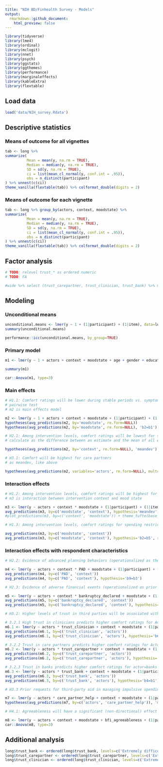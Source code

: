 ```yaml
---
title: "NIH BD/Finhealth Survey - Models"
output:
  rmarkdown::github_document:
    html_preview: false
---
```


```r
library(tidyverse)
library(lme4)
library(ordinal)
library(mclogit)
library(nnet)
library(psych)
library(ggstats)
library(ggthemes)
library(performance)
library(marginaleffects)
library(kableExtra)
library(flextable)
```

## Load data

```r
load('data/NIH_survey.Rdata')
```

## Descriptive statistics

### Means of outcome for all vignettes

```r
tab <- long %>% 
summarize(
          Mean = mean(y, na.rm = TRUE),
          Median = median(y, na.rm = TRUE),
          SD = sd(y, na.rm = TRUE),
          ci = list(mean_cl_normal(y, conf.int = .95)),
          obs = n_distinct(participant)
) %>% unnest(c(ci))
theme_vanilla(flextable(tab)) %>% colformat_double(digits = 2)
```

### Means of outcome for each vignette

```r
tab <- long %>% group_by(actors, context, moodstate) %>%
summarize(
          Mean = mean(y, na.rm = TRUE),
          Median = median(y, na.rm = TRUE),
          SD = sd(y, na.rm = TRUE),
          ci = list(mean_cl_normal(y, conf.int = .95)),
          obs = n_distinct(participant)
) %>% unnest(c(ci))
theme_vanilla(flextable(tab)) %>% colformat_double(digits = 2)
```

## Factor analysis

```r

# TODO: relevel trust_* as ordered numeric
# TODO: FA

#wide %>% select (trust_carepartner, trust_clinician, trust_bank) %>% mutate_all(scale) %>% fa(., nfactors=1, fm='pa', rotate='varimax')
```

## Modeling

### Unconditional means

```r
unconditional.means <- lmer(y ~ 1 + (1|participant) + (1|item), data=long)
summary(unconditional.means)
```

```r
performance::icc(unconditional.means, by_group=TRUE)
```

### Primary model

```r
m1 <- lmer(y ~ 1 + actors + context + moodstate + age + gender + education + ethnicity + hispanic + diagnosis_subtype + hospitalization + banked + savings + trust_clinician + trust_carepartner + trust_bank + cfpb_score + care_partner_help + bfi_agreeableness + (1|participant) + (1|item), data=long)

summary(m1)
```

```r
car::Anova(m1, type=3)
```

### Main effects

```r

# H1.1: Comfort ratings will be lower during stable periods vs. symptomatic periods
# pairwise test
# m2 is main effects model

m2 <- lmer(y ~ 1 + actors + context + moodstate + (1|participant) + (1|item), data=long)
hypotheses(avg_predictions(m2, by='moodstate', re.form=NULL))
hypotheses(avg_predictions(m2, by='moodstate', re.form=NULL), 'b2=b1')
```

```r

# H2.1: Among intervention levels, comfort ratings will be lowest for spending restrictions
# calculate as the difference between an estimate and the mean of all estimates

hypotheses(avg_predictions(m2, by='context', re.form=NULL), 'meandev')
```

```r

# H3.1: Comfort will be highest for care partners
# as meandev, like above

hypotheses(avg_predictions(m2, variables='actors', re.form=NULL), multcomp='holm')
```

### Interaction effects

```r

# H1.2: Among intervention levels, comfort ratings will be highest for shared spending behaviors during mood episodes
# m3 is interaction between intervention context and mood state

m3 <- lmer(y ~ actors + context * moodstate + (1|participant) + (1|item), data=long)
avg_predictions(m3, by=c('moodstate', 'context'), hypothesis='meandev', re.form=NULL)
#plot_predictions(m3, by=c('context', 'moodstate')) + theme_tufte(base_family='sans')
```

```r

# H1.3: Among intervention levels, comfort ratings for spending restrictions will be higher during mood episodes vs. during stable periods (H0: 'b2=b5')

avg_predictions(m3, by=c('moodstate', 'context'))
avg_predictions(m3, by=c('moodstate', 'context'), hypothesis='b2=b5', re.form=NULL)
```

### Interaction effects with respondent characteristics

```r

# H2.2: Evidence of advanced planning behaviors (operationalized as the prior creation of a psychiatric advanced directive) will lead to higher comfort ratings when sharing spending behaviors

m4 <- lmer(y ~ actors + context * PAD + moodstate + (1|participant) + (1|item), data=long)
avg_predictions(m4, by=c('PAD', 'context'))
avg_predictions(m4, by=c('PAD', 'context'), hypothesis='b9=b3')
```

```r

# H2.3: Evidence of adverse financial events (operationalized as prior bankruptcy) will lead to higher comfort ratings of spending restrictions

m5 <- lmer(y ~ actors + context * bankruptcy_declared + moodstate + (1|participant) + (1|item), data=long)
avg_predictions(m5, by=c('bankruptcy_declared', 'context'))
avg_predictions(m5, by=c('bankruptcy_declared', 'context'), hypothesis='b8=b2')
```

```r

# H3.2: Higher levels of trust in third parties will be associated with higher comfort ratings for those respective third parties

# 3.2.1 High trust in clinicians predicts higher comfort ratings for Actor=Clinician
m6.1 <- lmer(y ~ actors * trust_clinician + context + moodstate + (1|participant) + (1|item), data=long)
avg_predictions(m6.1, by=c('trust_clinician', 'actors'))
avg_predictions(m6.1, by=c('trust_clinician', 'actors'), hypothesis='b6=b3')

# 3.2.2 Trust in care partners predicts higher comfort ratings for Actor=Care partner
m6.2 <- lmer(y ~ actors * trust_carepartner + context + moodstate + (1|participant) + (1|item), data=long)
avg_predictions(m6.2, by=c('trust_carepartner', 'actors'))
avg_predictions(m6.2, by=c('trust_carepartner', 'actors'), hypothesis='b5=b2')

# 3.2.3 Trust in banks predicts higher comfort ratings for actor=banks
m6.3 <- lmer(y ~ actors * trust_bank + context + moodstate + (1|participant) + (1|item), data=long)
avg_predictions(m6.3, by=c('trust_bank', 'actors'))
avg_predictions(m6.3, by=c('trust_bank', 'actors'), hypothesis='b4=b1')

```

```r

# H3.3 Prior requests for third-party aid in managing impulsive spending behaviors will be associated with higher comfort ratings across all third-party actors (versus those who have not requested help)

m7 <- lmer(y ~ actors * care_partner_help + context + moodstate + (1|participant) + (1|item), data=long)
hypotheses(avg_predictions(m7, by=c('actors', 'care_partner_help')), 'meandev', multcomp='holm')
```

```r

# H4.1: Agreeableness will have a significant (non-directional) effect on level of comfort

m8 <- lmer(y ~ actors + context + moodstate + bfi_agreeableness + (1|participant) + (1|item), data=long)
car::Anova(m8, type=3)
```

## Additional analysis

```r
long$trust_bank <- ordered(long$trust_bank, levels=c('Extremely difficult', 'Somewhat difficult', 'Neither easy nor difficult', 'Somewhat easy', 'Extremely easy'))
long$trust_carepartner <- ordered(long$trust_carepartner, levels=c('Extremely difficult', 'Somewhat difficult', 'Neither easy nor difficult', 'Somewhat easy', 'Extremely easy'))
long$trust_clinician <- ordered(long$trust_clinician, levels=c('Extremely difficult', 'Somewhat difficult', 'Neither easy nor difficult', 'Somewhat easy', 'Extremely easy'))
```
